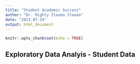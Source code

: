 ```yaml
---
title: "Student Academic Success"
author: "Dr. Mighty Itauma Itauma"
date: "2023-07-24"
output: html_document
---
```


```r
knitr::opts_chunk$set(echo = TRUE)
```

## Exploratory Data Analyis - Student Data

